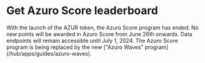 
# Get Azuro Score leaderboard

<Callout type="warning">
  With the launch of the AZUR token, the Azuro Score program has ended. No new points will be awarded in Azuro Score from June 26th onwards.
  Data endpoints will remain accessible until July 1, 2024. The Azuro Score program is being replaced by the new ["Azuro Waves" program](/hub/apps/guides/azuro-waves).
</Callout>
